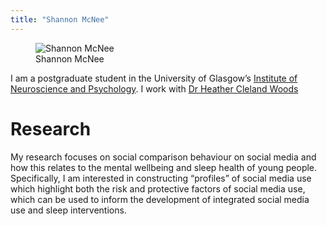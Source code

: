 ```yaml
---
title: "Shannon McNee"
---
```




![Shannon McNee](home/mywebpage/docs/images/slack.jpg)

I am a postgraduate student in the University of Glasgow's
[Institute of Neuroscience and Psychology](http://www.gla.ac.uk/researchinstitutes/neurosciencepsychology/).
I work with [Dr Heather Cleland Woods](http://www.gla.ac.uk/schools/psychology/staff/heatherwoods/)


# Research 

My research focuses on social comparison behaviour on social media and how this relates to the mental wellbeing and sleep health of young people. Specifically, I am interested in constructing "profiles" of social media use which highlight both the risk and protective factors of social media use, which can be used to inform the development of integrated social media use and sleep interventions. 

